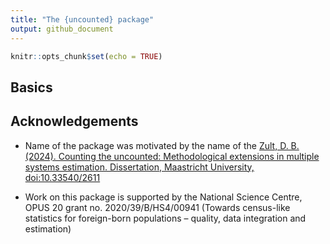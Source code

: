 ```yaml
---
title: "The {uncounted} package"
output: github_document
---
```


```r
knitr::opts_chunk$set(echo = TRUE)
```

## Basics


## Acknowledgements

+ Name of the package was motivated by the name of the [Zult, D. B. (2024). Counting the uncounted: Methodological extensions in multiple systems estimation. Dissertation, Maastricht University, doi:10.33540/2611](https://www.cbs.nl/en-gb/background/2024/51/counting-the-uncounted)

+ Work on this package is supported by the National Science Centre, OPUS 20 grant no. 2020/39/B/HS4/00941 (Towards census-like statistics for foreign-born populations -- quality, data integration and estimation)
